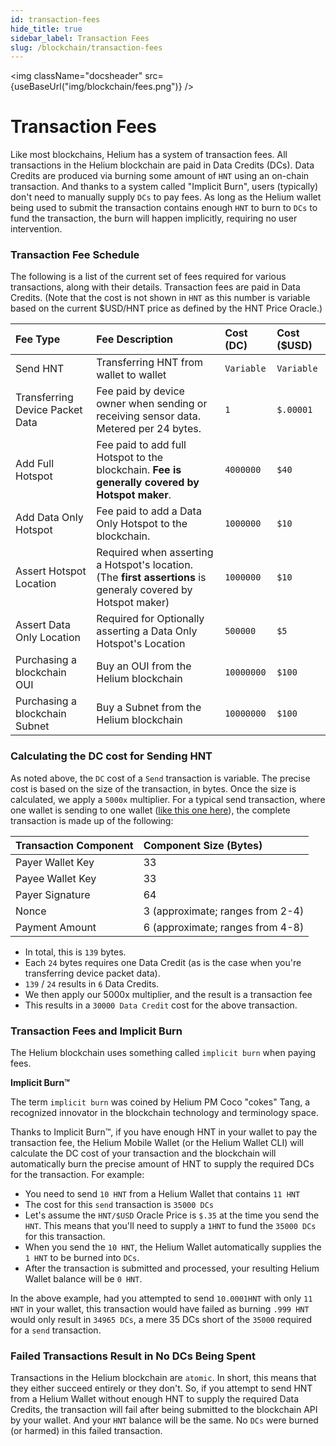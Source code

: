 ```yaml
---
id: transaction-fees
hide_title: true
sidebar_label: Transaction Fees
slug: /blockchain/transaction-fees
---
```



<img className="docsheader" src={useBaseUrl("img/blockchain/fees.png")} />

# Transaction Fees

Like most blockchains, Helium has a system of transaction fees. All transactions
in the Helium blockchain are paid in Data Credits (DCs). Data Credits are
produced via burning some amount of `HNT` using an on-chain transaction. And
thanks to a system called "Implicit Burn", users (typically) don't need to
manually supply `DCs` to pay fees. As long as the Helium wallet being used to
submit the transaction contains enough `HNT` to burn to `DCs` to fund the
transaction, the burn will happen implicitly, requiring no user intervention.

### Transaction Fee Schedule

The following is a list of the current set of fees required for various
transactions, along with their details. Transaction fees are paid in Data
Credits. (Note that the cost is not shown in `HNT` as this number is variable
based on the current $USD/HNT price as defined by the HNT Price Oracle.)

| Fee Type                        | Fee Description                                                                                                 | **Cost (DC)** | Cost ($USD) |
| :------------------------------ | :-------------------------------------------------------------------------------------------------------------- | :------------ | :---------- |
| Send HNT                        | Transferring HNT from wallet to wallet                                                                          | `Variable`    | `Variable`  |
| Transferring Device Packet Data | Fee paid by device owner when sending or receiving sensor data. Metered per 24 bytes.                           | `1`           | `$.00001`   |
| Add Full Hotspot                | Fee paid to add full Hotspot to the blockchain. **Fee is generally covered by Hotspot maker**.                  | `4000000`     | `$40`       |
| Add Data Only Hotspot           | Fee paid to add a Data Only Hotspot to the blockchain.                                                          | `1000000`     | `$10`       |
| Assert Hotspot Location         | Required when asserting a Hotspot's location. \(The **first assertions** is generaly covered by Hotspot maker\) | `1000000`     | `$10`       |
| Assert Data Only Location       | Required for Optionally asserting a Data Only Hotspot's Location                                                | `500000`      | `$5`        |
| Purchasing a blockchain OUI     | Buy an OUI from the Helium blockchain                                                                           | `10000000`    | `$100`      |
| Purchasing a blockchain Subnet  | Buy a Subnet from the Helium blockchain                                                                         | `10000000`    | `$100`      |

### Calculating the DC cost for Sending HNT

As noted above, the `DC` cost of a `Send` transaction is variable. The precise
cost is based on the size of the transaction, in bytes. Once the size is
calculated, we apply a `5000x` multiplier. For a typical send transaction, where
one wallet is sending to one wallet
([like this one here](https://explorer.helium.com/txns/RP8xdjuYsvIAaEuyNvMmlBF7Kc8ShNoURtA1ccgMGpk)),
the complete transaction is made up of the following:

| Transaction Component | Component Size (Bytes)           |
| :-------------------- | :------------------------------- |
| Payer Wallet Key      | 33                               |
| Payee Wallet Key      | 33                               |
| Payer Signature       | 64                               |
| Nonce                 | 3 (approximate; ranges from 2-4) |
| Payment Amount        | 6 (approximate; ranges from 4-8) |

- In total, this is `139` bytes.
- Each `24` bytes requires one Data Credit (as is the case when you're
  transferring device packet data).
- `139` / `24` results in `6` Data Credits.
- We then apply our 5000x multiplier, and the result is a transaction fee
- This results in a `30000 Data Credit` cost for the above transaction.

### Transaction Fees and Implicit Burn

The Helium blockchain uses something called `implicit burn` when paying fees.

**Implicit Burn™**

The term `implicit burn` was coined by Helium PM Coco "cokes" Tang, a recognized
innovator in the blockchain technology and terminology space.

Thanks to Implicit Burn™, if you have enough HNT in your wallet to pay the
transaction fee, the Helium Mobile Wallet (or the Helium Wallet CLI) will
calculate the DC cost of your transaction and the blockchain will automatically
burn the precise amount of HNT to supply the required DCs for the transaction.
For example:

- You need to send `10 HNT` from a Helium Wallet that contains `11 HNT`
- The cost for this `send` transaction is `35000 DCs`
- Let's assume the `HNT/$USD` Oracle Price is `$.35` at the time you send the
  `HNT`. This means that you'll need to supply a `1HNT` to fund the `35000 DCs`
  for this transaction.
- When you send the `10 HNT`, the Helium Wallet automatically supplies the
  `1 HNT` to be burned into `DCs`.
- After the transaction is submitted and processed, your resulting Helium Wallet
  balance will be `0 HNT`.

In the above example, had you attempted to send `10.0001HNT` with only `11 HNT`
in your wallet, this transaction would have failed as burning `.999 HNT` would
only result in `34965 DCs`, a mere 35 DCs short of the `35000` required for a
`send` transaction.

### Failed Transactions Result in No DCs Being Spent

Transactions in the Helium blockchain are `atomic`. In short, this means that
they either succeed entirely or they don't. So, if you attempt to send HNT from
a Helium Wallet without enough HNT to supply the required Data Credits, the
transaction will fail after being submitted to the blockchain API by your
wallet. And your `HNT` balance will be the same. No `DCs` were burned (or
harmed) in this failed transaction.
